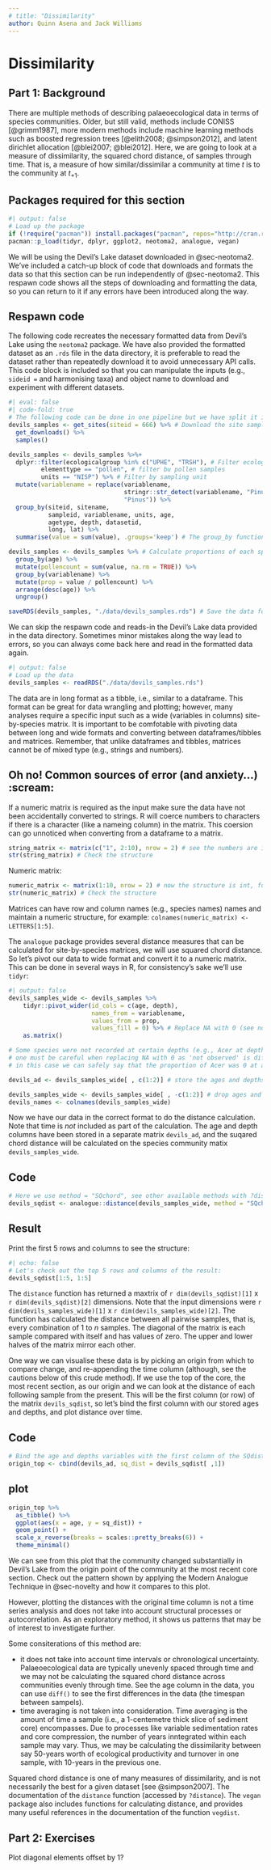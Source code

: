 ```yaml
---
# title: "Dissimilarity"
author: Quinn Asena and Jack Williams
---
```


# Dissimilarity {#sec-dissimilarity}

## Part 1: Background

There are multiple methods of describing palaeoecological data in terms of species communities. Older, but still valid, methods include CONISS [@grimm1987], more modern methods include machine learning methods such as boosted regression trees [@elith2008; @simpson2012], and latent dirichlet allocation [@blei2007; @blei2012]. Here, we are going to look at a measure of dissimilarity, the squared chord distance, of samples through time. That is, a measure of how similar/dissimilar a community at time $t$ is to the community at $t_{+1}$.


::: {.callout-note}
# Packages required for this section

```r
#| output: false
# Load up the package
if (!require("pacman")) install.packages("pacman", repos="http://cran.r-project.org")
pacman::p_load(tidyr, dplyr, ggplot2, neotoma2, analogue, vegan)
```
:::


We will be using the Devil's Lake dataset downloaded in @sec-neotoma2. We've included a catch-up block of code that downloads and formats the data so that this section can be run independently of @sec-neotoma2. This respawn code shows all the steps of downloading and formatting the data, so you can return to it if any errors have been introduced along the way. 

::: {.callout-tip}
# Respawn code

The following code recreates the necessary formatted data from Devil's Lake using the `neotoma2` package. We have also provided the formatted dataset as an `.rds` file in the data directory, it is preferable to read the dataset rather than repeatedly download it to avoid unnecessary API calls. This code block is included so that you can manipulate the inputs (e.g., `sideid = ` and harmonising taxa) and object name to download and experiment with different datasets.

```r
#| eval: false
#| code-fold: true
# The following code can be done in one pipeline but we have split it into chunks to help with readablity
devils_samples <- get_sites(siteid = 666) %>% # Download the site samples data
  get_downloads() %>%
  samples()

devils_samples <- devils_samples %>%+
  dplyr::filter(ecologicalgroup %in% c("UPHE", "TRSH"), # Filter ecological groups by upland heath and trees and shrubs
         elementtype == "pollen", # filter bu pollen samples
         units == "NISP") %>% # Filter by sampling unit
  mutate(variablename = replace(variablename,
                                stringr::str_detect(variablename, "Pinus.*"), # Harmonize Pinus into one group
                                "Pinus")) %>%
  group_by(siteid, sitename,
           sampleid, variablename, units, age,
           agetype, depth, datasetid,
           long, lat) %>%
  summarise(value = sum(value), .groups='keep') # The group_by function will drop columns not used as grouping variables

devils_samples <- devils_samples %>% # Calculate proportions of each species by year group
  group_by(age) %>%
  mutate(pollencount = sum(value, na.rm = TRUE)) %>%
  group_by(variablename) %>%
  mutate(prop = value / pollencount) %>%
  arrange(desc(age)) %>%
  ungroup()

saveRDS(devils_samples, "./data/devils_samples.rds") # Save the data for later
```

:::

We can skip the respawn code and reads-in the Devil's Lake data provided in the data directory. Sometimes minor mistakes along the way lead to errors, so you can always come back here and read in the formatted data again.

```r
#| output: false
# Load up the data
devils_samples <- readRDS("./data/devils_samples.rds")

```


The data are in long format as a tibble, i.e., similar to a dataframe. This format can be great for data wrangling and plotting; however, many analyses require a specific input such as a wide (variables in columns) site-by-species matrix. It is important to be comfotable with pivoting data between long and wide formats and converting between dataframes/tibbles and matrices. Remember, that unlike dataframes and tibbles, matrices cannot be of mixed type (e.g., strings and numbers).

::: {.callout-warning}
# Oh no! Common sources of error (and anxiety...) :scream:

If a numeric matrix is required as the input make sure the data have not been accidentally converted to strings. R will coerce numbers to characters if there is a character (like a nameing column) in the matrix. This coersion can go unnoticed when converting from a dataframe to a matrix.

```r
string_matrix <- matrix(c("1", 2:10), nrow = 2) # see the numbers are in quotes indicating a string? 
str(string_matrix) # Check the structure
```

Numeric matrix:

```r
numeric_matrix <- matrix(1:10, nrow = 2) # now the structure is int, for integer.
str(numeric_matrix) # Check the structure
```

Matrices can have row and column names (e.g., species names) names and maintain a numeric structure, for example: `colnames(numeric_matrix) <- LETTERS[1:5]`. 
:::

The `analogue` package provides several distance measures that can be calculated for site-by-species matrices, we will use squared chord distance. So let's pivot our data to wide format and convert it to a numeric matrix. This can be done in several ways in R, for consistency's sake we'll use `tidyr`:

```r
#| output: false
devils_samples_wide <- devils_samples %>%
    tidyr::pivot_wider(id_cols = c(age, depth),
                       names_from = variablename,
                       values_from = prop,
                       values_fill = 0) %>% # Replace NA with 0 (see note below) 
    as.matrix()

# Some species were not recorded at certain depths (e.g., Acer at depth 603)
# one must be careful when replacing NA with 0 as 'not observed' is different to a measurement of 0
# in this case we can safely say that the proportion of Acer was 0 at a depth of 603

devils_ad <- devils_samples_wide[ , c(1:2)] # store the ages and depths separately

devils_samples_wide <- devils_samples_wide[ , -c(1:2)] # drop ages and depth as they are not included in the distance calculations
devils_names <- colnames(devils_samples_wide)

```

Now we have our data in the correct format to do the distance calculation. Note that time is _not_ included as part of the calculation. The age and depth columns have been stored in a separate matrix `devils_ad`, and the suqared chord distance will be calculated on the species community matix `devils_samples_wide`. 

::: {.panel-tabset}

## Code

```r
# Here we use method = "SQchord", see other available methods with ?distance
devils_sqdist <- analogue::distance(devils_samples_wide, method = "SQchord")
```

## Result

Print the first 5 rows and columns to see the structure:
```r
#| echo: false
# Let's check out the top 5 rows and columns of the result:
devils_sqdist[1:5, 1:5]
```

:::

The `distance` function has returned a maxtrix of `r dim(devils_sqdist)[1]` x `r dim(devils_sqdist)[2]` dimensions. Note that the input dimensions were `r dim(devils_samples_wide)[1]` x `r dim(devils_samples_wide)[2]`. The function has calculated the distance between all pairwise samples, that is, every combination of 1 to $n$ samples. The diagonal of the matrix is each sample compared with itself and has values of zero. The upper and lower halves of the matrix mirror each other.

One way we can visualise these data is by picking an origin from which to compare change, and re-appending the time column (although, see the cautions below of this crude method). If we use the top of the core, the most recent section, as our origin and we can look at the distance of each following sample from the present. This will be the first column (or row) of the matrix `devils_sqdist`, so let's bind the first column with our stored ages and depths, and plot distance over time.

::: {.panel-tabset}

## Code

```r
# Bind the age and depths variables with the first column of the SQdistances
origin_top <- cbind(devils_ad, sq_dist = devils_sqdist[ ,1])
```

## plot

```r
origin_top %>%
  as_tibble() %>% 
  ggplot(aes(x = age, y = sq_dist)) + 
  geom_point() +
  scale_x_reverse(breaks = scales::pretty_breaks(6)) +
  theme_minimal()
```

:::

We can see from this plot that the community changed substantially in Devil's Lake from the origin point of the community at the most recent core section. Check out the pattern shown by applying the Modern Analogue Technique in @sec-novelty and how it compares to this plot.

However, plotting the distances with the original time column is not a time series analysis and does not take into account structural processes or autocorrelation. As an exploratory method, it shows us patterns that may be of interest to investigate further.

Some consiterations of this method are:

- it does not take into account time intervals or chronological uncertainty. Palaeoecological data are typically unevenly spaced through time and we may not be calculating the squared chord distance across communities evenly through time. See the age column in the data, you can use `diff()` to see the first differences in the data (the timespan between sampels).
- time averaging is not taken into consideration. Time averaging is the amount of time a sample (i.e., a 1-centemetre thick slice of sediment core) encompasses. Due to processes like variable sedimentation rates and core compression, the number of years inntegrated within each sample may vary. Thus, we may be calculating the dissimilarity between say 50-years worth of ecological productivity and turnover in one sample, with 10-years in the previous one.

Squared chord distance is one of many measures of dissimilarity, and is not necessarily the best for a given dataset [see @simpson2007]. The documentation of the `distance` function (accessed by `?distance`). The `vegan` package also includes functions for calculating distance, and provides many useful references in the documentation of the function `vegdist`.


## Part 2: Exercises

Plot diagonal elements offset by 1?